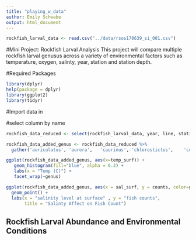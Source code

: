 ```yaml
---
title: "playing_w_data"
author: Emily Schwabe
output: html_document
---
```



```r
rockfish_larval_data <- read.csv("../data/rsos170639_si_001.csv")
```

#Mini Project: Rockfish Larval Analysis 
This project will compare multiple rockfish larval genusus across a variety of environmental factors such as temperature, oxygen, salinty, year, station and station depth. 




#Required Packages
```r
library(dplyr)
help(package = dplyr)
library(ggplot2)
library(tidyr)
```

#Import data in 

#select column by name 

```r
rockfish_data_reduced <- select(rockfish_larval_data, year, line, station, station.depth, temp_surf, sal_surf, oxygen_surf, auriculatus, aurora,	caurinus,	chlorostictus,	constellatus,crameri,	crocotulus,	dalli,	did.not.work,	diploproa,	elongatus,	ensifer,	entomelas,	flavidus,	gilli,	goodei, helvomaculatus,	hopkinsi,	jordani,	levis,	macdonaldi,	melanostomus,	miniatus,	moseri,	mystinus,	ovalis,	paucispinis)
```


```r
rockfish_data_added_genus <- rockfish_data_reduced %>%
  gather('auriculatus', 'aurora',	'caurinus',	'chlorostictus',	'constellatus', 'crameri',	'crocotulus',	'dalli',	'did.not.work',	'diploproa',	'elongatus',	'ensifer',	'entomelas',	'flavidus',	'gilli',	'goodei', 'helvomaculatus',	'hopkinsi',	'jordani',	'levis',	'macdonaldi',	'melanostomus',	'miniatus',	'moseri',	'mystinus',	'ovalis',	'paucispinis', key = "genus", value = "counts")
```


```r
ggplot(rockfish_data_added_genus, aes(x=temp_surf)) +
   geom_histogram(fill="blue", alpha = 0.3) +
   labs(x = "Temp (C)") +
   facet_wrap(~genus)
```


```r
ggplot(rockfish_data_added_genus, aes(x = sal_surf, y = counts, color=genus)) +
  geom_point() +
  labs(x = "salinity level at surface" , y = "fish counts", 
       title = "Salinty Affect on Fish Count")
```



## Rockfish Larval Abundance and Environmental Conditions 



